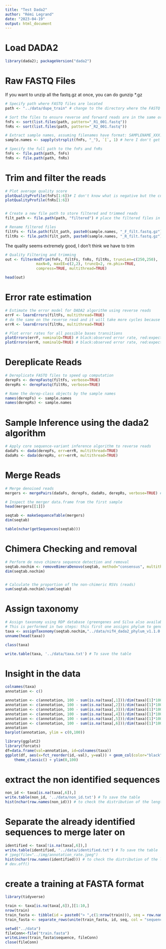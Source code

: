 ```yaml
---
title: "Test Dada2"
author: "Rémi Legrand"
date: "2023-04-19"
output: html_document
---
```



# Load DADA2

```r
library(dada2); packageVersion("dada2")
```

# Raw FASTQ Files

If you want to unzip all the fastq.gz at once, you can do 
gunzip *.gz

```r
# Specify path where FASTQ files are located
path <- "../data/dupe_train" # change to the directory where the FASTQ files are located after unzipping

# Sort the files to ensure reverse and forward reads are in the same order
fnFs <- sort(list.files(path, pattern="_R1_001.fastq"))
fnRs <- sort(list.files(path, pattern="_R2_001.fastq"))

# Extract sample names, assuming filenames have format: SAMPLENAME_XXX.fastq
sample.names <- sapply(strsplit(fnFs, "_"), `[`, 1) # here I don't get the end of the code but it retrieve the name of the samples

# Specify the full path to the fnFs and fnRs
fnFs <- file.path(path, fnFs)
fnRs <- file.path(path, fnRs)
```

# Trim and filter the reads

```r
# Plot average quality score
plotQualityProfile(fnFs[1:6])# I don't know what is negative but the curve is weird
plotQualityProfile(fnRs[1:6])


# Create a new file path to store filtered and trimmed reads
filt_path <- file.path(path, "filtered") # place the filtered files in a "filtered" subdirectory

# Rename filtered files
filtFs <- file.path(filt_path, paste0(sample.names, "_F_filt.fastq.gz"))
filtRs <- file.path(filt_path, paste0(sample.names, "_R_filt.fastq.gz"))
```

The quality seems extremely good, I don't think we have to trim

```r
# Quality Filtering and trimming
out <- filterAndTrim(fnFs, filtFs, fnRs, filtRs, truncLen=c(250,250),
              maxN=0, maxEE=c(2,2), truncQ=2, rm.phix=TRUE,
              compress=TRUE, multithread=TRUE)

head(out)
```

# Error rate estimation

```r
# Estimate the error model for DADA2 algorithm using reverse reads
errF <- learnErrors(filtFs, multithread=TRUE)
# do the same on the reverse read and it will take more cycles because the reverse reads are worse
errR <- learnErrors(filtRs, multithread=TRUE)

# Plot error rates for all possible bases transitions
plotErrors(errF, nominalQ=TRUE) # black:observed error rate, red:expected
plotErrors(errR, nominalQ=TRUE) # black:observed error rate, red:expected
```

# Dereplicate Reads

```r
# Dereplicate FASTQ files to speed up computation
derepFs <- derepFastq(filtFs, verbose=TRUE)
derepRs <- derepFastq(filtRs, verbose=TRUE)

# Name the derep-class objects by the sample names
names(derepFs) <- sample.names
names(derepRs) <- sample.names
```

# Sample Inference using the dada2 algorithm

```r
# Apply core sequence-variant inference algorithm to reverse reads
dadaFs <- dada(derepFs, err=errR, multithread=TRUE)
dadaRs <- dada(derepRs, err=errR, multithread=TRUE)
```

# Merge Reads

```r
# Merge denoised reads
mergers <- mergePairs(dadaFs, derepFs, dadaRs, derepRs, verbose=TRUE) # will only merge perfectly overlapped seq so can addmaxMismatch 1 or 2 if lots of reads are not merging

# Inspect the merger data.frame from the first sample
head(mergers[[1]])

seqtab <- makeSequenceTable(mergers)
dim(seqtab)

table(nchar(getSequences(seqtab)))
```

# Chimera Checking and removal

```r
# Perform de novo chimera sequence detection and removal
seqtab.nochim <- removeBimeraDenovo(seqtab, method="consensus", multithread=TRUE, verbose=TRUE)
dim(seqtab.nochim)


# Calculate the proportion of the non-chimeric RSVs (reads)
sum(seqtab.nochim)/sum(seqtab)
```

# Assign taxonomy

```r
# Assign taxonomy using RDP database (greengenes and Silva also available)
# This is performed in two steps: this first one assigns phylum to genus
taxa <- assignTaxonomy(seqtab.nochim,"../data/nifH_dada2_phylum_v1.1.0.fasta", multithread=TRUE) # database we want to use
unname(head(taxa))

class(taxa)

write.table(taxa, '../data/taxa.txt') # To save the table
```


# Insight in the data

```r
colnames(taxa)
annotation <- c()

annotation <- c(annotation, 100 - sum(is.na(taxa[,1]))/dim(taxa)[1]*100) # 10% of data has no associated kingdom
annotation <- c(annotation, 100 - sum(is.na(taxa[,2]))/dim(taxa)[1]*100) # 57% at the phylum lvl
annotation <- c(annotation, 100 - sum(is.na(taxa[,3]))/dim(taxa)[1]*100)
annotation <- c(annotation, 100 - sum(is.na(taxa[,4]))/dim(taxa)[1]*100)
annotation <- c(annotation, 100 - sum(is.na(taxa[,5]))/dim(taxa)[1]*100) # 78% at the family lvl and around the same for the genus lvl
annotation <- c(annotation, 100 - sum(is.na(taxa[,6]))/dim(taxa)[1]*100)
annotation
barplot(annotation, ylim = c(0,100))
```

```r
library(ggplot2)
library(forcats)
df=data.frame(val=annotation, id=colnames(taxa))
ggplot(df, aes(x=fct_reorder(id,-val), y=val)) + geom_col(color="black", fill="gray") +
    theme_classic() + ylim(0,100) 
```

# extract the non identified sequences

```r
non_id <- taxa[is.na(taxa[,6]),]
write.table(non_id, '../data/non_id.txt') # To save the table
hist(nchar(row.names(non_id))) # to check the distribution of the length of the sequences
```

# Separate the already identified sequences to merge later on

```r
identified <- taxa[!is.na(taxa[,6]),]
write.table(identified, '../data/identified.txt') # To save the table
# jpeg(file="../img/annotation_rate.jpeg")
hist(nchar(row.names(identified))) # to check the distribution of the length of the sequences
# dev.off()
```

# create a training at FASTA format

```r
library(tidyverse)

train <- taxa[is.na(taxa[,6]),][1:10,]
nrow(train)
train_fasta <- tibble(id = paste0("> ",c(1:nrow(train))), seq = row.names(train))
train_fasta <- separate_rows(unite(train_fasta, id, seq, col = "sequence", sep = ","), sequence, sep =",")

setwd("../data")
fileConn<-file("train.fasta")
writeLines(train_fasta$sequence, fileConn)
close(fileConn)
```


